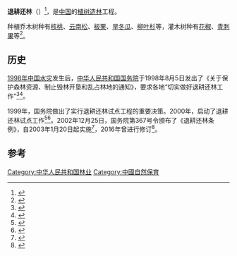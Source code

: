 {{Expert needed|subject=环境}}

'''退耕还林'''（{{lang|en|Grain for Green}}）<ref>{{cite news |title=Feeding 1.4 Billion: China's 'Grain for Green' program |url=https://news.cgtn.com/news/2019-10-25/Feeding-1-4-Billion-China-s-Grain-for-Green-program-L3KHP9EOfC/index.html |accessdate=2020-12-13 |work=[[中国国际电视台|中国国际电视台]] |date=2019-10-25 |language=en}}</ref>，是[[中国|中国]]的[[植树造林|植树造林]]工程。

种植乔木树种有[[核桃|核桃]]、[[云南松|云南松]]、[[板栗|板栗]]、[[旱冬瓜|旱冬瓜]]、[[柳叶杉|柳叶杉]]等，灌木树种有[[花椒|花椒]]、[[青刺果|青刺果]]等<ref name="黄承伟2004">{{cite book|author=黄承伟|title=中国农村扶贫自愿移民搬迁的理论与实践|url=http://books.google.com/books?id=Bt-yAAAAIAAJ|year=2004|publisher=中国财政经济出版社|isbn=978-7-5005-7175-9|page=169}}</ref>。

== 历史 ==
[[1998年中国水灾|1998年中国水灾]]发生后，[[中华人民共和国国务院|中华人民共和国国务院]]于1998年8月5日发出了《关于保护森林资源、制止毁林开垦和乱占林地的通知》，要求各地“切实做好退耕还林工作”<ref>{{cite journal|author=[[中华人民共和国国务院|中华人民共和国国务院]]|title=国发明电〔1998〕8号 国务院关于保护森林资源制止毁林开垦和乱占林地的通知|journal=广西林业|year=1998|issue=05|publisher=广西壮族自治区林业局|issn=1004-0390|pages=4-5}}</ref><ref>{{cite web|url=http://www.beijing.gov.cn/zhengce/zfwj/zfwj/szfwj/201905/t20190523_72083.html|title=北京市人民政府转发 国务院关于保护森林资源制止毁林开垦 和乱占林地文件的通知|publisher=[[北京市人民政府|北京市人民政府]]|date=1998-09-29|accessdate=2022-02-27}}</ref>。

1999年，国务院做出了实行退耕还林试点工程的重要决策。2000年，启动了退耕还林试点工作<ref>{{cite web|url=http://www.beijing.gov.cn/zhengce/zhengcefagui/202001/t20200130_1621626.html|title=国发〔2000〕24号 国务院关于进一步做好退耕还林还草试点工作的若干意见|publisher=[[中华人民共和国国务院|中华人民共和国国务院]]|date=2000-09-10|accessdate=2022-02-27}}</ref><ref name="李育才2005">{{cite book|author=李育才|title=中国的退耕还林工程|url=http://books.google.com/books?id=-nEFAQAACAAJ|year=2005|publisher=中国林业出版社|isbn=978-7-5038-3945-0}}</ref>。2002年12月25日，国务院第367号令颁布了《退耕还林条例》，自2003年1月20日起实施<ref>{{cite news|url=https://www.gmw.cn/01gmrb/2002-12/26/01-639F006C5CEF872D48256C9A00807323.htm|title=国务院颁布《退耕还林条例》|work=[[光明日报|光明日报]]|date=2002-12-26|accessdate=2022-02-27}}</ref>，2016年曾进行修订<ref>{{cite web|url=http://www.forestry.gov.cn/main/3950/20170314/459878.html|title=退耕还林条例|publisher=[[国家林业和草原局|国家林业和草原局]]|date=2016-02-06|accessdate=2022-02-27}}</ref>。

==参考==
{{reflist}}
[[Category:中华人民共和国林业|Category:中华人民共和国林业]]
[[Category:中國自然保育|Category:中國自然保育]]